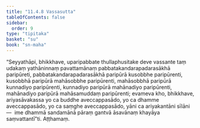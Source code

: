 ```yaml
---
title: "11.4.8 Vassasutta"
tableOfContents: false
sidebar:
  order: 9
type: "tipitaka"
basket: "su"
book: "sn-maha"
---
```



<DynamicBreadcrumb />

<Division number="1034" book="sn-maha">

<Paragraph number="2029" book="sn-maha">
“Seyyathāpi, bhikkhave, uparipabbate thullaphusitake deve vassante taṃ udakaṃ yathāninnaṃ pavattamānaṃ pabbatakandarapadarasākhā paripūreti, pabbatakandarapadarasākhā paripūrā kusobbhe paripūrenti, kusobbhā paripūrā mahāsobbhe paripūrenti, mahāsobbhā paripūrā kunnadiyo paripūrenti, kunnadiyo paripūrā mahānadiyo paripūrenti, mahānadiyo paripūrā mahāsamuddaṃ paripūrenti; evameva kho, bhikkhave, ariyasāvakassa yo ca buddhe aveccappasādo, yo ca dhamme aveccappasādo, yo ca saṃghe aveccappasādo, yāni ca ariyakantāni sīlāni—  ime dhammā sandamānā pāraṃ gantvā āsavānaṃ khayāya saṃvattantī”ti.

</Paragraph>
</Division>

<Paragraph number="2030" type="center" book="sn-maha">
Aṭṭhamaṃ.
</Paragraph>